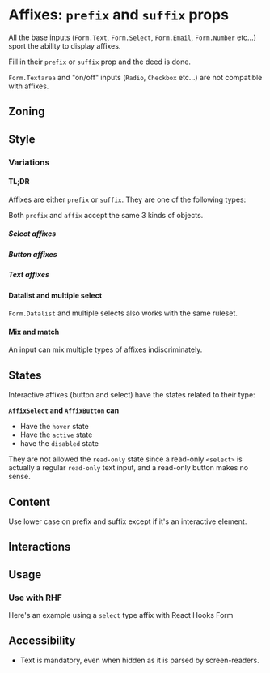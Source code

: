 
<Meta of={Stories} />

# Affixes: `prefix` and `suffix` props

<Status id="formAffix" />

All the base inputs (`Form.Text`, `Form.Select`, `Form.Email`, `Form.Number` etc...) sport the ability to display affixes.

Fill in their `prefix` or `suffix` prop and the deed is done.

`Form.Textarea` and "on/off" inputs (`Radio`, `Checkbox` etc...) are not compatible with affixes.

## Zoning

<FigmaImage
	src="https://www.figma.com/file/qc8oUSyVJM67gSsbTShftt/%F0%9F%93%90-Zoning?node-id=249%3A129"
	alt="zoning image for field groups"
/>

## Style

### Variations

#### TL;DR

Affixes are either `prefix` or `suffix`. They are one of the following types:

<Canvas>
	<Story story={Stories.QuickStart} />
</Canvas>

Both `prefix` and `affix` accept the same 3 kinds of objects.

##### Select affixes

<FigmaImage
	src="https://www.figma.com/file/FaYIWpJeP6LwjWr78L8eAr/Forms?node-id=2008%3A1"
	alt="Select affixes"
/>

<Canvas withSource="closed">
	<Story story={Stories.AffixSelect} />
</Canvas>

##### Button affixes

<FigmaImage
	src="https://www.figma.com/file/FaYIWpJeP6LwjWr78L8eAr/Forms?node-id=2008%3A112"
	alt="Button affixes"
/>

<Canvas withSource="closed">
	<Story story={Stories.AffixButton} />
</Canvas>

##### Text affixes

<FigmaImage
	src="https://www.figma.com/file/FaYIWpJeP6LwjWr78L8eAr/Forms?node-id=2008%3A50"
	alt="Text affixes"
/>

<Canvas withSource="closed">
	<Story story={Stories.AffixText} />
</Canvas>

#### Datalist and multiple select

`Form.Datalist` and multiple selects also works with the same ruleset.

<Canvas>
	<Story story={Stories.DatalistAffix} />
</Canvas>

#### Mix and match

An input can mix multiple types of affixes indiscriminately.

<FigmaImage
	src="https://www.figma.com/file/FaYIWpJeP6LwjWr78L8eAr/Forms?node-id=2008%3A1010"
	alt="An input group demo"
/>

<Canvas>
	<Story story={Stories.Mix} />
</Canvas>

## States

Interactive affixes (button and select) have the states related to their type:

**`AffixSelect` and `AffixButton` can**

- Have the `hover` state
- Have the `active` state
- have the `disabled` state

They are not allowed the `read-only` state since a read-only `<select>` is actually a regular `read-only` text input, and a read-only button makes no sense.

## Content

Use lower case on prefix and suffix except if it's an interactive element.

## Interactions

## Usage

### Use with RHF

Here's an example using a `select` type affix with React Hooks Form

<Canvas>
	<Story of={Stories.ReactHookForm} />
</Canvas>

## Accessibility

- Text is mandatory, even when hidden as it is parsed by screen-readers.

